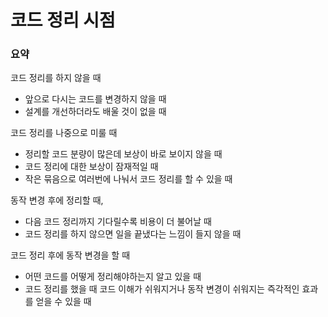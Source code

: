 # 코드 정리 시점

### 요약

코드 정리를 하지 않을 때

- 앞으로 다시는 코드를 변경하지 않을 때
- 설계를 개선하더라도 배울 것이 없을 때

코드 정리를 나중으로 미룰 때

- 정리할 코드 분량이 많은데 보상이 바로 보이지 않을 때
- 코드 정리에 대한 보상이 잠재적일 때
- 작은 묶음으로 여러번에 나눠서 코드 정리를 할 수 있을 때

동작 변경 후에 정리할 때,

- 다음 코드 정리까지 기다릴수록 비용이 더 불어날 때
- 코드 정리를 하지 않으면 일을 끝냈다는 느낌이 들지 않을 때

코드 정리 후에 동작 변경을 할 때

- 어떤 코드를 어떻게 정리해야하는지 알고 있을 때
- 코드 정리를 했을 때 코드 이해가 쉬워지거나 동작 변경이 쉬워지는 즉각적인 효과를 얻을 수 있을 때
